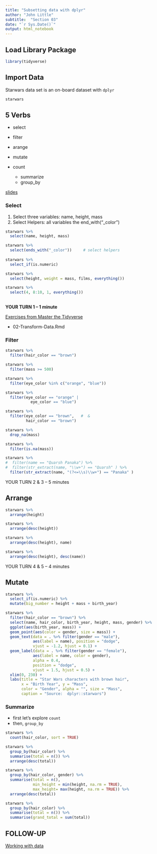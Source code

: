 ```yaml
---
title: "Subsetting data with dplyr"
author: "John Little"
subtitle:  "Section 03"
date: "`r Sys.Date()`"
output: html_notebook
---
```


## Load Library Package

```r
library(tidyverse)
```


## Import Data

Starwars data set is an on-board dataset with `dplyr`

```r
starwars
```

## 5 Verbs

- select
- filter
- arange
- mutate
- count

    - summarize
    - group_by
    
[slides](https://intro2r.library.duke.edu/slides/)

### Select

1. Select three variables:  name, height, mass
2. Select Helpers:  all variables the end_with("_color")
    
```r
starwars %>% 
  select(name, height, mass)

starwars %>% 
  select(ends_with("_color"))     # select helpers
  
starwars %>% 
  select_if(is.numeric)

starwars %>% 
  select(height, weight = mass, films, everything())

starwars %>% 
  select(4, 8:10, 1, everything())
  
```

**YOUR TURN 1 -- 1 minute**

[Exercises from Master the Tidyverse](https://github.com/rstudio/master-the-tidyverse)

- 02-Transform-Data.Rmd

### Filter

```r
starwars %>% 
  filter(hair_color == "brown")

starwars %>% 
  filter(mass >= 500)

starwars %>% 
  filter(eye_color %in% c("orange", "blue"))

starwars %>% 
  filter(eye_color == "orange" |
           eye_color == "blue")

starwars %>% 
  filter(eye_color == "brown",   #  &
         hair_color == "brown")

starwars %>% 
  drop_na(mass)

starwars %>% 
  filter(is.na(mass))

starwars %>% 
#  filter(name == "Quarsh Panaka") %>% 
#  filter(str_extract(name, "\\w+") == "Quarsh" ) %>% 
  filter(str_extract(name, "(?<=\\s)\\w+") == "Panaka" )
```

YOUR TURN 2 & 3 -- 5 minutes


## Arrange

```r
starwars %>% 
  arrange(height)

starwars %>% 
  arrange(desc(height))

starwars %>% 
  arrange(desc(height), name)

starwars %>% 
  arrange(desc(height), desc(name))
```

YOUR  TURN 4 & 5 -- 4 minutes

## Mutate


```r
starwars %>% 
  select_if(is.numeric) %>% 
  mutate(big_number = height + mass + birth_year)
```


```r
starwars %>% 
  filter(hair_color == "brown") %>% 
  select(name, hair_color, birth_year, height, mass, gender) %>% 
  ggplot(aes(birth_year, mass)) +
  geom_point(aes(color = gender, size = mass)) +
  geom_text(data = . %>% filter(gender == "male"), 
            aes(label = name), position = "dodge", 
            vjust = -1.2, hjust = 0.1) +
  geom_label(data = . %>% filter(gender == "female"), 
            aes(label = name, color = gender), 
            alpha = 0.4,
            position = "dodge", 
            vjust = 1.5, hjust = 0.5) +  
  xlim(0, 230) +
  labs(title = "Star Wars characters with brown hair",
       x = "Birth Year", y = "Mass",
       color = "Gender", alpha = "", size = "Mass",
       caption = "Source:  dplyr::starwars")
```



### Summarize

- first let's explore `count`
- then, `group_by`


```r
starwars %>% 
  count(hair_color, sort = TRUE)
```

```r
starwars %>% 
  group_by(hair_color) %>% 
  summarise(total = n()) %>% 
  arrange(desc(total))

starwars %>% 
  group_by(hair_color, gender) %>% 
  summarise(total = n(), 
            min_height = min(height, na.rm = TRUE), 
            max_height= max(height, na.rm = TRUE)) %>% 
  arrange(desc(total))

starwars %>% 
  group_by(hair_color) %>% 
  summarise(total = n()) %>% 
  summarise(grand_total = sum(total))
```


## FOLLOW-UP  

[Working with data](https://rstudio.cloud/learn/primers/2)
